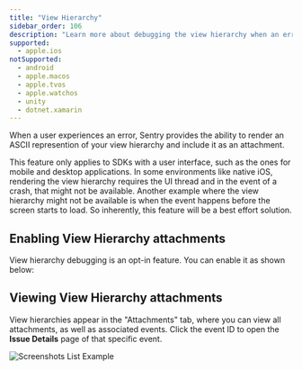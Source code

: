 ```yaml
---
title: "View Hierarchy"
sidebar_order: 106
description: "Learn more about debugging the view hierarchy when an error occurs. Sentry pairs the view hierarchy representation with the original event, giving you additional insight into issues."
supported:
  - apple.ios
notSupported:
  - android
  - apple.macos
  - apple.tvos
  - apple.watchos
  - unity
  - dotnet.xamarin
---
```


When a user experiences an error, Sentry provides the ability to render an ASCII represention of your view hierarchy and include it as an <PlatformLink to="/enriching-events/attachments/">attachment</PlatformLink>.

This feature only applies to SDKs with a user interface, such as the ones for mobile and desktop applications. In some environments like native iOS, rendering the view hierarchy requires the UI thread and in the event of a crash, that might not be available. Another example where the view hierarchy might not be available is when the event happens before the screen starts to load. So inherently, this feature will be a best effort solution.

## Enabling View Hierarchy attachments

View hierarchy debugging is an opt-in feature. You can enable it as shown below:

<PlatformContent includePath="enriching-events/attach-viewhierarchy" />

## Viewing View Hierarchy attachments

View hierarchies appear in the "Attachments" tab, where you can view all attachments, as well as associated events. Click the event ID to open the **Issue Details** page of that specific event.

![Screenshots List Example](viewhierarchy-list-example.png)
